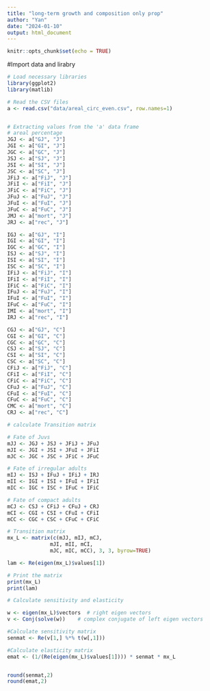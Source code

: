 ```yaml
---
title: "long-term growth and composition only prop"
author: "Yan"
date: "2024-01-10"
output: html_document
---
```


```r
knitr::opts_chunk$set(echo = TRUE)
```

#Import data and lirabry 
```r
# Load necessary libraries
library(ggplot2)
library(matlib)

# Read the CSV files
a <- read.csv("data/areal_circ_even.csv", row.names=1)


# Extracting values from the 'a' data frame
# areal percentage
JGJ <- a["GJ", "J"]
JGI <- a["GI", "J"]
JGC <- a["GC", "J"]
JSJ <- a["SJ", "J"]
JSI <- a["SI", "J"]
JSC <- a["SC", "J"]
JFiJ <- a["FiJ", "J"]
JFiI <- a["FiI", "J"]
JFiC <- a["FiC", "J"]
JFuJ <- a["FuJ", "J"]
JFuI <- a["FuI", "J"]
JFuC <- a["FuC", "J"]
JMJ <- a["mort", "J"]
JRJ <- a["rec", "J"]

IGJ <- a["GJ", "I"]
IGI <- a["GI", "I"]
IGC <- a["GC", "I"]
ISJ <- a["SJ", "I"]
ISI <- a["SI", "I"]
ISC <- a["SC", "I"]
IFiJ <- a["FiJ", "I"]
IFiI <- a["FiI", "I"]
IFiC <- a["FiC", "I"]
IFuJ <- a["FuJ", "I"]
IFuI <- a["FuI", "I"]
IFuC <- a["FuC", "I"]
IMI <- a["mort", "I"]
IRJ <- a["rec", "I"]

CGJ <- a["GJ", "C"]
CGI <- a["GI", "C"]
CGC <- a["GC", "C"]
CSJ <- a["SJ", "C"]
CSI <- a["SI", "C"]
CSC <- a["SC", "C"]
CFiJ <- a["FiJ", "C"]
CFiI <- a["FiI", "C"]
CFiC <- a["FiC", "C"]
CFuJ <- a["FuJ", "C"]
CFuI <- a["FuI", "C"]
CFuC <- a["FuC", "C"]
CMC <- a["mort", "C"]
CRJ <- a["rec", "C"]

```

```r
# calculate Transition matrix

# Fate of Juvs
mJJ <- JGJ + JSJ + JFiJ + JFuJ
mJI <- JGI + JSI + JFuI + JFiI
mJC <- JGC + JSC + JFiC + JFuC

# Fate of irregular adults 
mIJ <- ISJ + IFuJ + IFiJ + IRJ
mII <- IGI + ISI + IFuI + IFiI
mIC <- IGC + ISC + IFuC + IFiC

# Fate of compact adults 
mCJ <- CSJ + CFiJ + CFuJ + CRJ
mCI <- CGI + CSI + CFuI + CFiI
mCC <- CGC + CSC + CFuC + CFiC

# Transition matrix
mx_L <- matrix(c(mJJ, mIJ, mCJ, 
              mJI, mII, mCI, 
              mJC, mIC, mCC), 3, 3, byrow=TRUE)

lam <- Re(eigen(mx_L)$values[1])

# Print the matrix
print(mx_L)
print(lam)

```

```r
# Calculate sensitivity and elasticity

w <- eigen(mx_L)$vectors  # right eigen vectors
v <- Conj(solve(w))    # complex conjugate of left eigen vectors

#Calculate sensitivity matrix  
senmat <- Re(v[1,] %*% t(w[,1])) 

#Calculate elasticity matrix
emat <- (1/(Re(eigen(mx_L)$values[1]))) * senmat * mx_L


round(senmat,2) 
round(emat,2)

```

